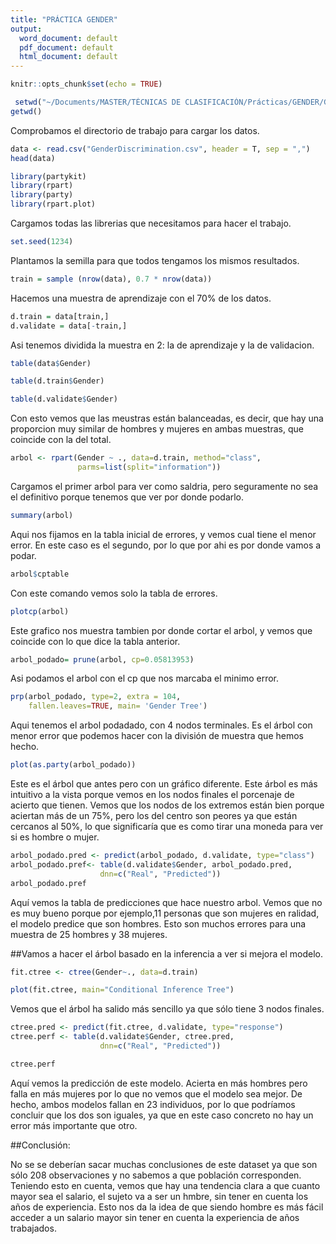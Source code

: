 ```yaml
---
title: "PRÁCTICA GENDER"
output:
  word_document: default
  pdf_document: default
  html_document: default
---
```


```r
knitr::opts_chunk$set(echo = TRUE)
```

```r
 setwd("~/Documents/MASTER/TÉCNICAS DE CLASIFICACIÓN/Prácticas/GENDER/GENDER")
getwd()
```
Comprobamos el directorio de trabajo para cargar los datos.

```r
data <- read.csv("GenderDiscrimination.csv", header = T, sep = ",") 
head(data)
```

```r
library(partykit)
library(rpart)
library(party)
library(rpart.plot)
```
Cargamos todas las librerias que necesitamos para hacer el trabajo.


```r
set.seed(1234)
```
Plantamos la semilla para que todos tengamos los mismos resultados.


```r
train = sample (nrow(data), 0.7 * nrow(data))
```
Hacemos una muestra de aprendizaje con el 70% de los datos.


```r
d.train = data[train,]
d.validate = data[-train,]
```

Asi tenemos dividida la muestra en 2: la de aprendizaje y la de validacion.

```r
table(data$Gender) 
```

```r
table(d.train$Gender) 
```

```r
table(d.validate$Gender)
```

Con esto vemos que las meustras están balanceadas, es decir, que hay una proporcion muy similar de hombres y mujeres en ambas muestras, que coincide con la del total.

```r
arbol <- rpart(Gender ~ ., data=d.train, method="class",
               parms=list(split="information"))
```
Cargamos el primer arbol para ver como saldria, pero seguramente no sea el definitivo porque tenemos que ver por donde podarlo.

```r
summary(arbol)
```

Aqui nos fijamos en la tabla inicial de errores, y vemos cual tiene el menor error. En este caso es el segundo, por lo que por ahi es por donde vamos a podar.

```r
arbol$cptable
```
Con este comando vemos solo la tabla de errores.

```r
plotcp(arbol)
```

Este grafico nos muestra tambien por donde cortar el arbol, y vemos que coincide con lo que dice la tabla anterior.

```r
arbol_podado= prune(arbol, cp=0.05813953)
```
Asi podamos el arbol con el cp que nos marcaba el minimo error.

```r
prp(arbol_podado, type=2, extra = 104,
    fallen.leaves=TRUE, main= 'Gender Tree')
```

Aqui tenemos el arbol podadado, con 4 nodos terminales. Es el árbol con menor error que podemos hacer con la división de muestra que hemos hecho.

```r
plot(as.party(arbol_podado))

```

Este es el árbol que antes pero con un gráfico diferente. Este árbol es más intuitivo a la vista porque vemos en los nodos finales el porcenaje de acierto que tienen. Vemos que los nodos de los extremos están bien porque aciertan más de un 75%, pero los del centro son peores ya que están cercanos al 50%, lo que significaría que es como tirar una moneda para ver si es hombre o mujer.

```r
arbol_podado.pred <- predict(arbol_podado, d.validate, type="class")
arbol_podado.pref<- table(d.validate$Gender, arbol_podado.pred,
                    dnn=c("Real", "Predicted"))
arbol_podado.pref
```

Aquí vemos la tabla de predicciones que hace nuestro arbol. Vemos que no es muy bueno porque por ejemplo,11 personas que son mujeres en ralidad, el modelo predice que son hombres. Esto son muchos errores para una muestra de 25 hombres y 38 mujeres.

##Vamos a hacer el árbol basado en la inferencia a ver si mejora el modelo.

```r
fit.ctree <- ctree(Gender~., data=d.train)

plot(fit.ctree, main="Conditional Inference Tree")
```

Vemos que el árbol ha salido más sencillo ya que sólo tiene 3 nodos finales.


```r
ctree.pred <- predict(fit.ctree, d.validate, type="response")
ctree.perf <- table(d.validate$Gender, ctree.pred,
                    dnn=c("Real", "Predicted"))

ctree.perf
```

Aquí vemos la predicción de este modelo. Acierta en más hombres pero falla en más mujeres por lo que no vemos que el modelo sea mejor. De hecho, ambos modelos fallan en 23 individuos, por lo que podríamos concluir que los dos son iguales, ya que en este caso concreto no hay un error más importante que otro.


##Conclusión:

No se se deberían sacar muchas conclusiones de este dataset ya que son sólo 208 observaciones y no sabemos a que población corresponden. Teniendo esto en cuenta, vemos que hay una tendencia clara a que cuanto mayor sea el salario, el sujeto va a ser un hmbre, sin tener en cuenta los años de experiencia. Esto nos da la idea de que siendo hombre es más fácil acceder a un salario mayor sin tener en cuenta la experiencia de años trabajados.















